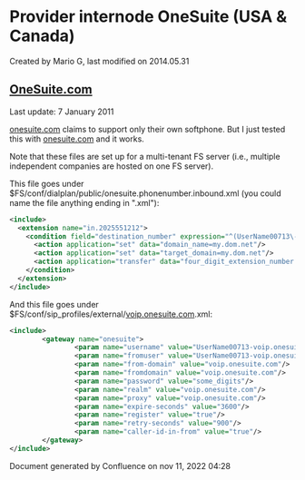 
# Provider internode OneSuite (USA & Canada) 

 Created by  Mario G, last modified on 2014.05.31

## [OneSuite.com](http://www.onesuite.com)

Last update: 7 January 2011

[onesuite.com](http://onesuite.com) claims to support only their own softphone. But I just tested this with [onesuite.com](http://onesuite.com) and it works.

Note that these files are set up for a multi-tenant FS server (i.e., multiple independent companies are hosted on one FS server). 

This file goes under $FS/conf/dialplan/public/onesuite.phonenumber.inbound.xml (you could name the file anything ending in ".xml"):

```xml
<include>
  <extension name="in.2025551212">
    <condition field="destination_number" expression="^(UserName00713\-voip\.onesuite\.com)$">
      <action application="set" data="domain_name=my.dom.net"/>
      <action application="set" data="target_domain=my.dom.net"/>
      <action application="transfer" data="four_digit_extension_number XML my.dom.net"/>
    </condition>
  </extension>
</include>
```

And this file goes under $FS/conf/sip\_profiles/external/[voip.onesuite.com](http://voip.onesuite.com).xml:

```xml
<include>
        <gateway name="onesuite">
                <param name="username" value="UserName00713-voip.onesuite.com"/>
                <param name="fromuser" value="UserName00713-voip.onesuite.com"/>
                <param name="from-domain" value="voip.onesuite.com"/>
                <param name="fromdomain" value="voip.onesuite.com"/>
                <param name="password" value="some_digits"/>
                <param name="realm" value="voip.onesuite.com"/>
                <param name="proxy" value="voip.onesuite.com"/>
                <param name="expire-seconds" value="3600"/>
                <param name="register" value="true"/>
                <param name="retry-seconds" value="900"/>
                <param name="caller-id-in-from" value="true"/>
        </gateway>
</include>
```

Document generated by Confluence on nov 11, 2022 04:28
